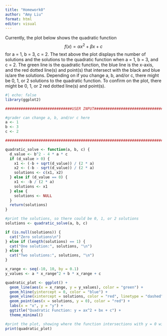 ```yaml
---
title: "Homework0"
author: "Amy Liu"
format: html
editor: visual
---
```


Currently, the plot below shows the quadratic function $$ f(x) = \alpha x^2 + \beta x + c $$ for a = 1, b = 3, c = 2. The text above the plot displays the number of solutions and the solutions to the quadratic function when a = 1, b = 3, and c = 2. The green line is the quadratic function, the blue line is the x-axis, and the red dotted line(s) and point(s) that intersect with the black and blue is/are the solutions. Depending on if you change a, b, and/or c, there might be 0, 1, or 2 solutions to the quadratic function. To confirm on the plot, there might be 0, 1, or 2 red dotted line(s) and point(s).

```r
#| echo: false
library(ggplot2)

##############################USER INPUT########################################

#grader can change a, b, and/or c here
a <- 1
b <- 3
c <- 2

################################################################################

quadratic_solve <- function(a, b, c) {
  d_value <- b^2 - 4 * a * c
  if (d_value > 0) {
    x1 <- (-b + sqrt(d_value)) / (2 * a)
    x2 <- (-b - sqrt(d_value)) / (2 * a)
    solutions <- c(x1, x2)
  } else if (d_value == 0) {
    x1 <- -b / (2 * a)
    solutions <- x1
  } else {
    solutions <- NULL
  }
  return(solutions)
}

#print the solutions, so there could be 0, 1, or 2 solutions 
solutions <- quadratic_solve(a, b, c)

if (is.null(solutions)) {
  cat("Zero solutions\n")
} else if (length(solutions) == 1) {
  cat("One solution:", solutions, "\n")
} else {
  cat("Two solutions:", solutions, "\n")
}

x_range <- seq(-10, 10, by = 0.1)
y_values <- a * x_range^2 + b * x_range + c

quadratic_plot <- ggplot() +
  geom_line(aes(x = x_range, y = y_values), color = "green") +
  geom_hline(yintercept = 0, color = "blue") +
  geom_vline(xintercept = solutions, color = "red", linetype = "dashed") +
  geom_point(aes(x = solutions, y = 0), color = "red") +
  labs(x = "x", y = "y") +
  ggtitle("Quadratic Function: y = ax^2 + bx + c") +
  theme_minimal()

#print the plot, showing where the function intersections with y = 0 with red dotted lines and points to represent the solutions, depending on what a, b, and c are. 
print(quadratic_plot)
```
